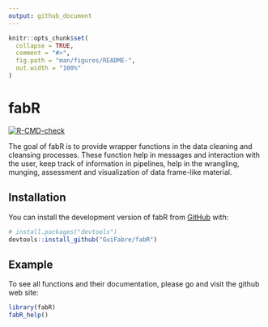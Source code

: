 ```yaml
---
output: github_document
---
```


<!-- README.md is generated from README.Rmd. Please edit that file -->

```r
knitr::opts_chunk$set(
  collapse = TRUE,
  comment = "#>",
  fig.path = "man/figures/README-",
  out.width = "100%"
)
```

# fabR

<!-- badges: start -->
  [![R-CMD-check](https://github.com/GuiFabre/fabR/actions/workflows/R-CMD-check.yaml/badge.svg)](https://github.com/GuiFabre/fabR/actions/workflows/R-CMD-check.yaml)
<!-- badges: end -->

The goal of fabR is to provide wrapper functions in the data cleaning and 
cleansing processes. These function help in messages and interaction with the 
user, keep track of information in pipelines, help in the wrangling, munging, assessment and visualization 
of data frame-like material.

## Installation

You can install the development version of fabR 
from [GitHub](https://github.com/) with:

``` r
# install.packages("devtools")
devtools::install_github("GuiFabre/fabR")
```

## Example

To see all functions and their documentation, please go and visit the github web 
site:
```r
library(fabR)
fabR_help()

```

